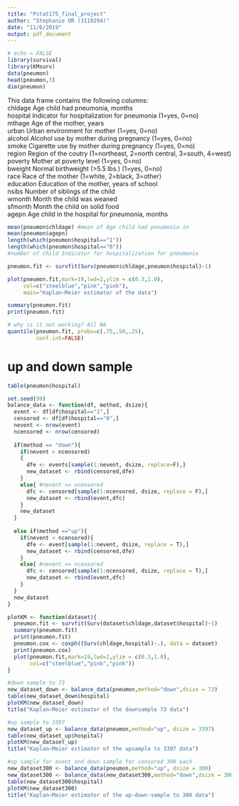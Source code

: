 ---
title: "Pstat175_final_project"
author: "Stephanie OR (3119294)"
date: "11/6/2019"
output: pdf_document
---


```{r }  
# echo = FALSE
library(survival)
library(KMsurv)
data(pneumon)
head(pneumon,3)
dim(pneumon)
```
This data frame contains the following columns:  
chldage        Age child had pneumonia, months  
hospital       Indicator for hospitalization for pneumonia (1=yes, 0=no)  
mthage         Age of the mother, years  
urban          Urban environment for mother (1=yes, 0=no)  
alcohol        Alcohol use by mother during pregnancy (1=yes, 0=no)  
smoke          Cigarette use by mother during pregnancy (1=yes, 0=no)  
region         Region of the coutry (1=northeast, 2=north central, 3=south, 4=west)  
poverty        Mother at poverty level (1=yes, 0=no)  
bweight        Normal birthweight (>5.5 lbs.) (1=yes, 0=no)  
race           Race of the mother (1=white, 2=black, 3=other)  
education      Education of the mother, years of school  
nsibs          Number of siblings of the child  
wmonth         Month the child was weaned  
sfmonth        Month the child on solid food  
agepn          Age child in the hospital for pneumonia, months  

```{r}
mean(pneumon$chldage) #mean of Age child had pneumonia in 
mean(pneumon$agepn)
length(which(pneumon$hospital=="1")) 
length(which(pneumon$hospital=="0")) 
#number of child Indicator for hospitalization for pneumonia

pneumon.fit <- survfit(Surv(pneumon$chldage,pneumon$hospital)~1)

plot(pneumon.fit,mark=19,lwd=2,ylim = c(0.3,1.0),
     col=c("steelblue","pink","pink"), 
     main="Kaplan–Meier estimator of the data")

summary(pneumon.fit)
print(pneumon.fit)

# why is it not working? All NA 
quantile(pneumon.fit, probs=c(.75,.50,.25),
         conf.int=FALSE) 
```


# up and down sample 
```{r}
table(pneumon$hospital)

set.seed(99)
balance_data <- function(df, method, dsize){
  event <- df[df$hospital=="1",]
  censored <- df[df$hospital=="0",]
  nevent <- nrow(event)
  ncensored <- nrow(censored)
  
  if(method == "down"){
    if(nevent > ncensored)
    {
      dfe <- events[sample(1:nevent, dsize, replace=F),]
      new_dataset <- rbind(censored,dfe)
    }
    else{ #nevent <= ncensored
      dfc <- censored[sample(1:ncensored, dsize, replace = F),]
      new_dataset <- rbind(event,dfc)
    }
    new_dataset
  }
  
  else if(method =="up"){
    if(nevent < ncensored){
      dfe <- event[sample(1:nevent, dsize, replace = T),]
      new_dataset <- rbind(censored,dfe)
    }
    else{ #nevent <= ncensored
      dfc <- censored[sample(1:ncensored, dsize, replace = T),]
      new_dataset <- rbind(event,dfc)
    }
  }
  new_dataset
}

plotKM <- function(dataset){
  pneumon.fit <- survfit(Surv(dataset$chldage,dataset$hospital)~1)
  summary(pneumon.fit)
  print(pneumon.fit)
  pneumon.cox <- coxph((Surv(chldage,hospital)~.), data = dataset)
  print(pneumon.cox)
  plot(pneumon.fit,mark=19,lwd=2,ylim = c(0.3,1.0),
       col=c("steelblue","pink","pink"))
}

#down sample to 73
new_dataset_down <- balance_data(pneumon,method="down",dsize = 73)
table(new_dataset_down$hospital)
plotKM(new_dataset_down)
title("Kaplan–Meier estimator of the downsample 73 data") 

#up sample to 3397
new_dataset_up <- balance_data(pneumon,method="up", dsize = 3397)
table(new_dataset_up$hospital)
plotKM(new_dataset_up)
title("Kaplan–Meier estimator of the upsample to 3397 data") 

#up sample for event and down sample for censored 300 each 
new_dataset300 <- balance_data(pneumon,method="up", dsize = 300)
new_dataset300 <- balance_data(new_dataset300,method="down",dsize = 300)
table(new_dataset300$hospital)
plotKM(new_dataset300)
title("Kaplan–Meier estimator of the up-down-sample to 300 data")

``` 





